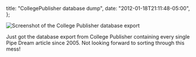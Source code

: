   title: "CollegePublisher database dump",
  date: "2012-01-18T21:11:48-05:00",
};

![Screenshot of the College Publisher database export](./college-publisher-export.png)

Just got the database export from College Publisher containing every single Pipe Dream article since 2005. Not looking forward to sorting through this mess!
